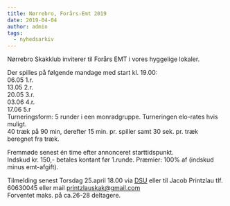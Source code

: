 ```yaml
---
title: Nørrebro, Forårs-Emt 2019
date: 2019-04-04
author: admin
tags:
  - nyhedsarkiv
---
```


Nørrebro Skakklub inviterer til Forårs EMT i vores hyggelige lokaler.  

Der spilles på følgende mandage med start kl. 19.00:  
06.05 1.r.  
13.05 2.r.  
20.05 3.r.  
03.06 4.r.  
17.06 5.r  
Turneringsform: 5 runder i een monradgruppe. Turneringen elo-rates hvis muligt.  
40 træk på 90 min, derefter 15 min. pr. spiller samt 30 sek. pr. træk beregnet fra træk.

Fremmøde senest én time efter annonceret starttidspunkt.  
Indskud kr. 150,- betales kontant før 1.runde. Præmier: 100% af (indskud minus emt-afgift).

Tilmelding senest Torsdag 25.april 18.00 via [DSU](https://turnering.skak.dk/TournamentActive/Details?tourId=25706) eller til Jacob Printzlau tlf. 60630045 eller mail printzlauskak@gmail.com  
Forventet maks. på ca.26-28 deltagere.
